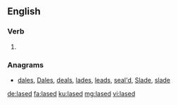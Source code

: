 ==English==

===Verb===
{{head|en|verb form}}

# {{en-past of|lase}}

===Anagrams===
* [[dales#English|dales]], [[Dales#English|Dales]], [[deals#English|deals]], [[lades#English|lades]], [[leads#English|leads]], [[seal'd#English|seal'd]], [[Slade#English|Slade]], [[slade#English|slade]]

[[de:lased]]
[[fa:lased]]
[[ku:lased]]
[[mg:lased]]
[[vi:lased]]